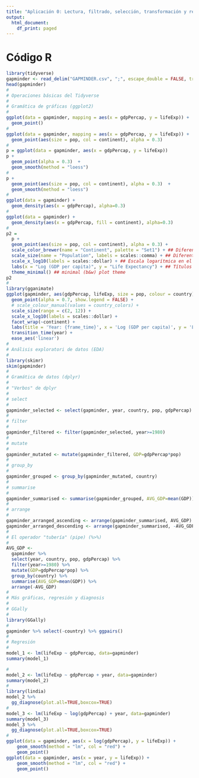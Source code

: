 ```yaml
---
title: "Aplicación 0: Lectura, filtrado, selección, transformación y representación de datos en R con Tidyverse"
output:
  html_document:
    df_print: paged
---
```


# Código R

```r
library(tidyverse)
gapminder <- read_delim("GAPMINDER.csv", ";", escape_double = FALSE, trim_ws = TRUE)
head(gapminder)
#
# Operaciones básicas del Tidyverse
#
# Gramática de gráficas (ggplot2)
#
ggplot(data = gapminder, mapping = aes(x = gdpPercap, y = lifeExp)) + 
  geom_point()
#
ggplot(data = gapminder, mapping = aes(x = gdpPercap, y = lifeExp)) +  
  geom_point(aes(size = pop, col = continent), alpha = 0.3)
#
p = ggplot(data = gapminder, aes(x = gdpPercap, y = lifeExp))
p + 
  geom_point(alpha = 0.3)  +
  geom_smooth(method = "loess")
#
p + 
  geom_point(aes(size = pop, col = continent), alpha = 0.3)  +
  geom_smooth(method = "loess") 
#
ggplot(data = gapminder) + 
  geom_density(aes(x = gdpPercap), alpha=0.3)
#
ggplot(data = gapminder) + 
  geom_density(aes(x = gdpPercap, fill = continent), alpha=0.3)
#
p2 =
  p +
  geom_point(aes(size = pop, col = continent), alpha = 0.3) +
  scale_color_brewer(name = "Continent", palette = "Set1") + ## Diferente  escala de colores
  scale_size(name = "Population", labels = scales::comma) + ## Diferentes escala de puntos
  scale_x_log10(labels = scales::dollar) + ## Escala logarítmica en el eje X y unidades de $ 
  labs(x = "Log (GDP per capita)", y = "Life Expectancy") + ## Títulos en los ejes
  theme_minimal() ## minimal (b&w) plot theme
p2
#
library(gganimate)
ggplot(gapminder, aes(gdpPercap, lifeExp, size = pop, colour = country)) +
  geom_point(alpha = 0.7, show.legend = FALSE) +
  # scale_colour_manual(values = country_colors) +
  scale_size(range = c(2, 12)) +
  scale_x_log10(labels = scales::dollar) +
  facet_wrap(~continent) +
  labs(title = 'Year: {frame_time}', x = 'Log (GDP per capita)', y = 'Life expectancy') +
  transition_time(year) +
  ease_aes('linear')
#
# Análisis exploratori de datos (EDA)
#
library(skimr)
skim(gapminder)
#
# Gramática de datos (dplyr)
#
# "Verbos" de dplyr
#
# select
#
gapminder_selected <- select(gapminder, year, country, pop, gdpPercap)
#
# filter
#
gapminder_filtered <- filter(gapminder_selected, year>=1980)
#
# mutate
#
gapminder_mutated <- mutate(gapminder_filtered, GDP=gdpPercap*pop)
#
# group_by
#
gapminder_grouped <- group_by(gapminder_mutated, country)
#
# summarise
#
gapminder_summarised <- summarise(gapminder_grouped, AVG_GDP=mean(GDP))
#
# arrange
#
gapminder_arranged_ascending <- arrange(gapminder_summarised, AVG_GDP)
gapminder_arranged_descending <- arrange(gapminder_summarised, -AVG_GDP)
#
# El operador "tubería" (pipe) (%>%)
#
AVG_GDP <- 
  gapminder %>% 
  select(year, country, pop, gdpPercap) %>% 
  filter(year>=1980) %>% 
  mutate(GDP=gdpPercap*pop) %>% 
  group_by(country) %>% 
  summarise(AVG_GDP=mean(GDP)) %>% 
  arrange(-AVG_GDP)
#
# Más gráficas, regresión y diagnosis
#
# GGally 
#
library(GGally)
#
gapminder %>% select(-country) %>% ggpairs()
#
# Regresión
#
model_1 <- lm(lifeExp ~ gdpPercap, data=gapminder)
summary(model_1)

#
model_2 <- lm(lifeExp ~ gdpPercap + year, data=gapminder)
summary(model_2)
#
library(lindia)
model_2 %>% 
  gg_diagnose(plot.all=TRUE,boxcox=TRUE)
#
model_3 <- lm(lifeExp ~ log(gdpPercap) + year, data=gapminder)
summary(model_3)
model_3 %>% 
  gg_diagnose(plot.all=TRUE,boxcox=TRUE)
#
ggplot(data = gapminder, aes(x = log(gdpPercap), y = lifeExp)) + 
    geom_smooth(method = "lm", col = "red") + 
    geom_point()
ggplot(data = gapminder, aes(x = year, y = lifeExp)) + 
    geom_smooth(method = "lm", col = "red") + 
    geom_point()
```
